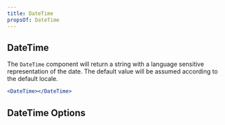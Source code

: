 ```yaml
---
title: DateTime
propsOf: DateTime
---
```


## DateTime

The `DateTime` component will return a string with a language sensitive representation of the date. The default value will be assumed according to the default locale.

```jsx
<DateTime></DateTime>
```

## DateTime Options
